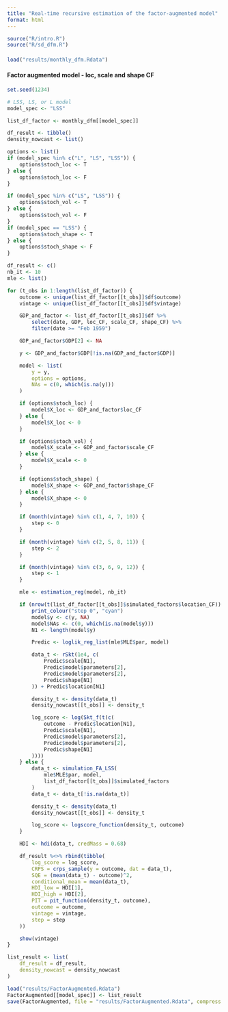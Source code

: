 ```yaml
---
title: "Real-time recursive estimation of the factor-augmented model"
format: html
---
```


```r
source("R/intro.R")
source("R/sd_dfm.R")
```

#### 
```r
load("results/monthly_dfm.Rdata")
```

#### Factor augmented model - loc, scale and shape CF
```r
set.seed(1234)

# LSS, LS, or L model
model_spec <- "LSS"

list_df_factor <- monthly_dfm[[model_spec]]

df_result <- tibble()
density_nowcast <- list()

options <- list()
if (model_spec %in% c("L", "LS", "LSS")) {
    options$stoch_loc <- T
} else {
    options$stoch_loc <- F
}

if (model_spec %in% c("LS", "LSS")) {
    options$stoch_vol <- T
} else {
    options$stoch_vol <- F
}
if (model_spec == "LSS") {
    options$stoch_shape <- T
} else {
    options$stoch_shape <- F
}

df_result <- c()
nb_it <- 10
mle <- list()

for (t_obs in 1:length(list_df_factor)) {
    outcome <- unique(list_df_factor[[t_obs]]$df$outcome)
    vintage <- unique(list_df_factor[[t_obs]]$df$vintage)

    GDP_and_factor <- list_df_factor[[t_obs]]$df %>%
        select(date, GDP, loc_CF, scale_CF, shape_CF) %>%
        filter(date >= "Feb 1959")

    GDP_and_factor$GDP[2] <- NA

    y <- GDP_and_factor$GDP[!is.na(GDP_and_factor$GDP)]

    model <- list(
        y = y,
        options = options,
        NAs = c(0, which(is.na(y)))
    )

    if (options$stoch_loc) {
        model$X_loc <- GDP_and_factor$loc_CF
    } else {
        model$X_loc <- 0
    }

    if (options$stoch_vol) {
        model$X_scale <- GDP_and_factor$scale_CF
    } else {
        model$X_scale <- 0
    }

    if (options$stoch_shape) {
        model$X_shape <- GDP_and_factor$shape_CF
    } else {
        model$X_shape <- 0
    }

    if (month(vintage) %in% c(1, 4, 7, 10)) {
        step <- 0
    }

    if (month(vintage) %in% c(2, 5, 8, 11)) {
        step <- 2
    }

    if (month(vintage) %in% c(3, 6, 9, 12)) {
        step <- 1
    }

    mle <- estimation_reg(model, nb_it)

    if (nrow(t(list_df_factor[[t_obs]]$simulated_factors$location_CF)) == 1) {
        print_colour("step 0", "cyan")
        model$y <- c(y, NA)
        model$NAs <- c(0, which(is.na(model$y)))
        N1 <- length(model$y)

        Predic <- loglik_reg_list(mle$MLE$par, model)

        data_t <- rSkt(1e4, c(
            Predic$scale[N1],
            Predic$model$parameters[2],
            Predic$model$parameters[2],
            Predic$shape[N1]
        )) + Predic$location[N1]

        density_t <- density(data_t)
        density_nowcast[[t_obs]] <- density_t

        log_score <- log(Skt_f(t(c(
            outcome - Predic$location[N1],
            Predic$scale[N1],
            Predic$model$parameters[2],
            Predic$model$parameters[2],
            Predic$shape[N1]
        ))))
    } else {
        data_t <- simulation_FA_LSS(
            mle$MLE$par, model,
            list_df_factor[[t_obs]]$simulated_factors
        )
        data_t <- data_t[!is.na(data_t)]

        density_t <- density(data_t)
        density_nowcast[[t_obs]] <- density_t

        log_score <- logscore_function(density_t, outcome)
    }

    HDI <- hdi(data_t, credMass = 0.68)

    df_result %<>% rbind(tibble(
        log_score = log_score,
        CRPS = crps_sample(y = outcome, dat = data_t),
        SQE = (mean(data_t) - outcome)^2,
        conditional_mean = mean(data_t),
        HDI_low = HDI[1],
        HDI_high = HDI[2],
        PIT = pit_function(density_t, outcome),
        outcome = outcome,
        vintage = vintage,
        step = step
    ))

    show(vintage)
}

list_result <- list(
    df_result = df_result,
    density_nowcast = density_nowcast
)

load("results/FactorAugmented.Rdata")
FactorAugmented[[model_spec]] <- list_result
save(FactorAugmented, file = "results/FactorAugmented.Rdata", compress = "xz")
```

